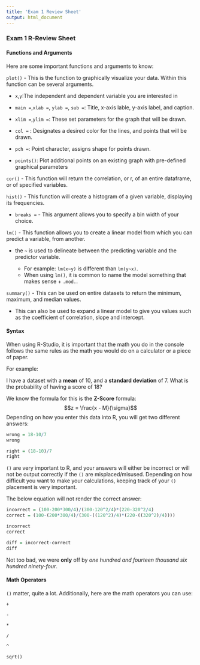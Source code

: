 ---
title: 'Exam 1 Review Sheet'
output: html_document
---

### Exam 1 R-Review Sheet

#### Functions and Arguments

Here are some important functions and arguments to know:

`plot()` - This is the function to graphically visualize your data. Within this function can be several arguments.

-   `x`,`y`:The independent and dependent variable you are interested in

-   `main =`,`xlab =`, `ylab =`, `sub =`: Title, x-axis lable, y-axis label, and caption.

-   `xlim =`,`ylim =`: These set parameters for the graph that will be drawn.

-   `col =` : Designates a desired color for the lines, and points that will be drawn.

-   `pch =`: Point character, assigns shape for points drawn.

-   `points()`: Plot additional points on an existing graph with pre-defined graphical parameters

`cor()` - This function will return the correlation, or r, of an entire dataframe, or of specified variables.

`hist()` - This function will create a histogram of a given variable, displaying its frequencies.

-   `breaks =` - This argument allows you to specify a bin width of your choice.

`lm()` - This function allows you to create a linear model from which you can predict a variable, from another.

-   the `~` is used to delineate between the predicting variable and the predictor variable.

    -   For example: `lm(x~y)` is different than `lm(y~x)`.
    -   When using `lm()`, it is common to name the model something that makes sense + `.mod.`.

`summary()` - This can be used on entire datasets to return the minimum, maximum, and median values.

-   This can also be used to expand a linear model to give you values such as the coefficient of correlation, slope and intercept.

#### Syntax

When using R-Studio, it is important that the math you do in the console follows the same rules as the math you would do on a calculator or a piece of paper.

For example:

I have a dataset with a **mean** of 10, and a **standard deviation** of 7. What is the probability of having a score of 18?

We know the formula for this is the **Z-Score** formula: $$z = \frac{x - M}{\sigma}$$ Depending on how you enter this data into R, you will get two different answers:

```{r}
wrong = 18-10/7
wrong

right = (18-10)/7
right
```

`()` are very important to R, and your answers will either be incorrect or will not be output correctly if the `()` are misplaced/misused. Depending on how difficult you want to make your calculations, keeping track of your `()` placement is very important.

The below equation will not render the correct answer:

```{r}
incorrect = (100-200*300/4)/(300-120^2/4)*(220-320^2/4)
correct = (100-(200*300/4)/(300-((120^2)/4)*(220-((320^2)/4))))

incorrect
correct

diff = incorrect-correct
diff

```

Not too bad, we were **only** off by *one hundred and fourteen thousand six hundred ninety-four*.

#### Math Operators

`()` matter, quite a lot. Additionally, here are the math operators you can use:

`+`

`-`

`*`

`/`

`^`

`sqrt()`
